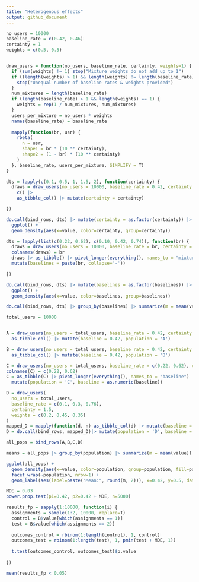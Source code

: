 ```yaml
---
title: "Heterogenous effects"
output: github_document
---
```




```r
no_users = 10000
baseline_rate = c(0.42, 0.46)
certainty = 1
weights = c(0.5, 0.5)


draw_users = function(no_users, baseline_rate, certainty, weights=1) {
  if (sum(weights) != 1) stop("Mixture weights do not add up to 1")
  if ((length(weights) > 1) && length(weights) != length(baseline_rate)) {
    stop("Unequal number of baseline rates & weights provided")
  }
  num_mixtures = length(baseline_rate)
  if (length(baseline_rate) > 1 && length(weights) == 1) {
    weights = rep(1 / num_mixtures, num_mixtures)
  }
  users_per_mixture = no_users * weights
  names(baseline_rate) = baseline_rate
  
  mapply(function(br, usr) {
    rbeta(
      n = usr, 
      shape1 = br * (10 ** certainty), 
      shape2 = (1 - br) * (10 ** certainty)
    )
  }, baseline_rate, users_per_mixture, SIMPLIFY = T)
}

dts = lapply(c(0.1, 0.5, 1, 1.5, 2), function(certainty) {
  draws = draw_users(no_users = 10000, baseline_rate = 0.42, certainty = certainty) |> 
    c() |>
    as_tibble_col() |> mutate(certainty = certainty)

})

do.call(bind_rows, dts) |> mutate(certainty = as.factor(certainty)) |> 
  ggplot() + 
  geom_density(aes(x=value, color=certainty, group=certainty))

```
```r
dts = lapply(list(c(0.22, 0.62), c(0.10, 0.42, 0.74)), function(br) {
  draws = draw_users(no_users = 10000, baseline_rate = br, certainty = 1)
  colnames(draws) = br
  draws |> as_tibble() |> pivot_longer(everything(), names_to = "mixture") |>
  mutate(baselines = paste(br, collapse='-'))

})

do.call(bind_rows, dts) |> mutate(baselines = as.factor(baselines)) |> 
  ggplot() + 
  geom_density(aes(x=value, color=baselines, group=baselines))

do.call(bind_rows, dts) |> group_by(baselines) |> summarize(m = mean(value))
```
```r
total_users = 10000


A = draw_users(no_users = total_users, baseline_rate = 0.42, certainty = 1) |>
  as_tibble_col() |> mutate(baseline = 0.42, population = 'A')

B = draw_users(no_users = total_users, baseline_rate = 0.42, certainty = 0.2) |>
  as_tibble_col() |> mutate(baseline = 0.42, population = 'B')

C = draw_users(no_users = total_users, baseline_rate = c(0.22, 0.62), certainty = 1)
colnames(C) = c(0.22, 0.62) 
C = as_tibble(C) |> pivot_longer(everything(), names_to = "baseline") |>
  mutate(population = 'C', baseline = as.numeric(baseline))

D = draw_users(
  no_users = total_users, 
  baseline_rate = c(0.1, 0.3, 0.76), 
  certainty = 1.5,
  weights = c(0.2, 0.45, 0.35)
)
mapped_D = mapply(function(d, n) as_tibble_col(d) |> mutate(baseline = n), D, names(D), SIMPLIFY = F) 
D = do.call(bind_rows, mapped_D)|> mutate(population = 'D', baseline = as.numeric(baseline))

all_pops = bind_rows(A,B,C,D)

means = all_pops |> group_by(population) |> summarize(m = mean(value))

ggplot(all_pops) + 
  geom_density(aes(x=value, color=population, group=population, fill=population), alpha=0.3) +
  facet_wrap(~population, nrow=1) +
  geom_label(aes(label=paste("Mean:", round(m, 2))), x=0.42, y=0.5, data=means)

```
```r
MDE = 0.03
power.prop.test(p1=0.42, p2=0.42 + MDE, n=5000)

```
```r
results_fp = sapply(1:10000, function(i) {
  assignments = sample(1:2, 10000, replace=T)
  control = B$value[which(assignments == 1)]
  test = B$value[which(assignments == 2)]
  
  outcomes_control = rbinom(1:length(control), 1, control)
  outcomes_test = rbinom(1:length(test), 1, pmin(test + MDE, 1))
  
  t.test(outcomes_control, outcomes_test)$p.value
  
})

mean(results_fp < 0.05)


```

